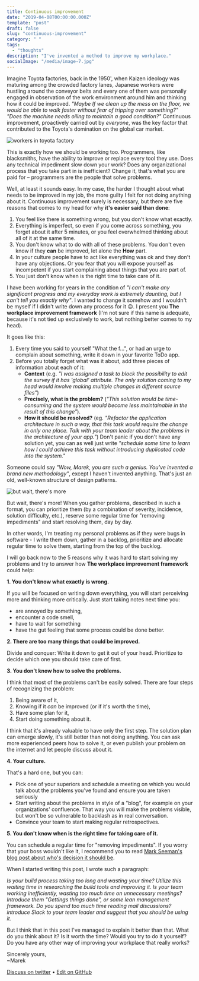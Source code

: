```yaml
---
title: Continuous improvement
date: "2019-04-08T00:00:00.000Z"
template: "post"
draft: false
slug: "continuous-improvement"
category: " "
tags:
  - "thoughts"
description: "I've invented a method to improve my workplace."
socialImage: "/media/image-7.jpg"
---
```


Imagine Toyota factories, back in the 1950', when Kaizen ideology was maturing among the crowded factory lanes, Japanese workers were hustling around the conveyor belts and every one of them was personally engaged in observation of the work environment around him and thinking how it could be improved. _"Maybe If we clean up the mess on the floor, we would be able to walk faster without fear of tripping over something?" "Does the machine needs oiling to maintain a good condition?"_ Continuous improvement, proactively carried out by _everyone_, was the key factor that contributed to the Toyota's domination on the global car market.

![workers in toyota factory](/media/image-7.jpg)

This is exactly how we should be working too. Programmers, like blacksmiths, have the ability to improve or replace every tool they use. Does any technical impediment slow down your work? Does any organizational process that you take part in is inefficient? Change it, that's what you are paid for – programmers are the people that solve problems.

Well, at least it sounds easy. In my case, the harder I thought about what needs to be improved in my job, the more guilty I felt for not doing anything about it. Continuous improvement surely is necessary, but there are five reasons that comes to my head for why **it's easier said than done**:

1. You feel like there is something wrong, but you don't know what exactly.
2. Everything is imperfect, so even if you come across something, you forget about it after 5 minutes, or you feel overwhelmed thinking about all of it at the same time.
3. You don't know what to do with all of these problems. You don't even know if they **can** be improved, let alone the **How** part.
4. In your culture people have to act like everything was ok and they don't have any objections. Or you fear that you will expose yourself as incompetent if you start complaining about things that you are part of.
5. You just don't know when is the right time to take care of it.

I have been working for years in the condition of _"I can't make any significant progress and my everyday work is extremely daunting, but I can't tell you exactly why"_. I wanted to change it somehow and I wouldn't be myself if I didn't write down any process for it 😉. I present you **The workplace improvement framework** (I'm not sure if this name is adequate, because it's not tied up exclusively to work, but nothing better comes to my head).

It goes like this:

1. Every time you said to yourself "What the f...", or had an urge to complain about something, write it down in your favorite ToDo app.
2. Before you totally forget what was it about, add three pieces of information about each of it:
   - **Context** (e.g. _"I was assigned a task to block the possibility to edit the survey if it has 'global' attribute. The only solution coming to my head would involve making multiple changes in different source files"_)
   - **Precisely, what is the problem?** (_"This solution would be time-consuming and the system would become less maintainable in the result of this change"_).
   - **How it should be resolved?** (eg. _"Refactor the application architecture in such a way, that this task would require the change in only one place. Talk with your team leader about the problems in the architecture of your app."_)
     Don't panic if you don't have any solution yet, you can as well just write _"schedule some time to learn how I could achieve this task without introducing duplicated code into the system."_

Someone could say _"Wow, Marek, you are such a genius. You've invented a brand new methodology"_, except I haven't invented anything. That's just an old, well-known structure of design patterns.

![but wait, there's more](/media/image-8.jpg)

But wait, there's more! When you gather problems, described in such a format, you can prioritize them (by a combination of severity, incidence, solution difficulty, etc.), reserve some regular time for "removing impediments" and start resolving them, day by day.

In other words, I'm treating my personal problems as if they were bugs in software - I write them down, gather in a backlog, prioritize and allocate regular time to solve them, starting from the top of the backlog.

I will go back now to the 5 reasons why it was hard to start solving my problems and try to answer how **The workplace improvement framework** could help:

**1. You don't know what exactly is wrong.**

If you will be focused on writing down everything, you will start perceiving more and thinking more critically. Just start taking notes next time you:

- are annoyed by something,
- encounter a code smell,
- have to wait for something
- have the gut feeling that some process could be done better.

**2. There are too many things that could be improved.**

Divide and conquer: Write it down to get it out of your head. Prioritize to decide which one you should take care of first.

**3. You don't know how to solve the problems.**

I think that most of the problems can't be easily solved. There are four steps of recognizing the problem:

1.  Being aware of it,
2.  Knowing if it _can_ be improved (or if it's worth the time),
3.  Have some plan for it,
4.  Start doing something about it.

I think that it's already valuable to have only the first step. The solution plan can emerge slowly, it's still better than not doing anything. You can ask more experienced peers how to solve it, or even publish your problem on the internet and let people discuss about it.

**4. Your culture.**

That's a hard one, but you can:

- Pick one of your superiors and schedule a meeting on which you would talk about the problems you've found and ensure you are taken seriously
- Start writing about the problems in style of a "blog", for example on your organizations' confluence. That way you will make the problems visible, but won't be so vulnerable to backlash as in real conversation.
- Convince your team to start making regular retrospectives.

**5. You don't know when is the right time for taking care of it.**

You can schedule a regular time for "removing impediments". If you worry that your boss wouldn't like it, I recommend you to read [Mark Seeman's blog post about who's decision it should be](https://blog.ploeh.dk/2019/03/18/the-programmer-as-decision-maker/).

When I started writing this post, I wrote such a paragraph:

_Is your build process taking too long and wasting your time? Utilize this waiting time in researching the build tools and improving it. Is your team working inefficiently, wasting too much time on unnecessary meetings? Introduce them "Gettings things done", or some lean management framework. Do you spend too much time reading mail discussions? introduce Slack to your team leader and suggest that you should be using it._

But I think that in this post I've managed to explain it better than that. What do you think about it? Is it worth the time? Would you try to do it yourself? Do you have any other way of improving your workplace that really works?

Sincerely yours,<br />
~Marek

[Discuss on twitter](https://twitter.com/marek_us/status/1115115703600852992) • [Edit on GitHub](https://github.com/mcalus3/create-react-blog/blob/master/src/routes/posts/2019-04-08-continous-improvement/document-English.mdx)
